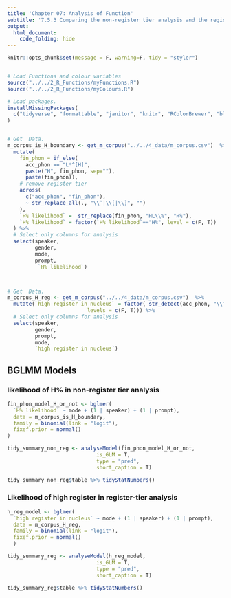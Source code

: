 ```yaml
---
title: 'Chapter 07: Analysis of Function'
subtitle: '7.5.3 Comparing the non-register tier analysis and the register tier analysis'
output:
  html_document:
    code_folding: hide
---
```


```r
knitr::opts_chunk$set(message = F, warning=F, tidy = "styler")


# Load Functions and colour variables
source("../../2_R_Functions/myFunctions.R") 
source("../../2_R_Functions/myColours.R")

# Load packages.
installMissingPackages(
  c("tidyverse", "formattable", "janitor", "knitr", "RColorBrewer", "blme")
)


# Get  Data.
m_corpus_is_H_boundary <- get_m_corpus("../../4_data/m_corpus.csv")  %>%
  mutate(
    fin_phon = if_else(
      acc_phon == "L*^[H]",
      paste("H", fin_phon, sep=""),
      paste(fin_phon)),
    # remove register tier
    across(
      c("acc_phon", "fin_phon"),
      ~ str_replace_all(., "\\^|\\[|\\]", "")
    ),
    `H% likelihood` =  str_replace(fin_phon, "HL\\%", "H%"),
    `H% likelihood` = factor(`H% likelihood`=="H%", level = c(F, T))
  ) %>%
  # Select only columns for analysis
  select(speaker,
         gender,
         mode,
         prompt,
          `H% likelihood`)



# Get  Data.
m_corpus_H_reg <- get_m_corpus("../../4_data/m_corpus.csv")  %>%
  mutate(`high register in nucleus` = factor( str_detect(acc_phon, "\\^"),
                          levels = c(F, T))) %>% 
  # Select only columns for analysis
  select(speaker,
         gender,
         prompt,
         mode,
         `high register in nucleus`)


```

## BGLMM Models {.tabset}

### likelihood of H% in non-register tier analysis

```r
fin_phon_model_H_or_not <- bglmer(
  `H% likelihood` ~ mode + (1 | speaker) + (1 | prompt),
  data = m_corpus_is_H_boundary,
  family = binomial(link = "logit"),
  fixef.prior = normal()
)

tidy_summary_non_reg <- analyseModel(fin_phon_model_H_or_not,
                             is_GLM = T,
                             type = "pred",
                             short_caption = T)

tidy_summary_non_reg$table %>% tidyStatNumbers()
```


### Likelihood of high register in register-tier analysis

```r
h_reg_model <- bglmer(
  `high register in nucleus` ~ mode + (1 | speaker) + (1 | prompt),
  data = m_corpus_H_reg,
  family = binomial(link = "logit"),
  fixef.prior = normal()
  )

tidy_summary_reg <- analyseModel(h_reg_model,
                             is_GLM = T,
                             type = "pred",
                             short_caption = T)

tidy_summary_reg$table %>% tidyStatNumbers()
```
